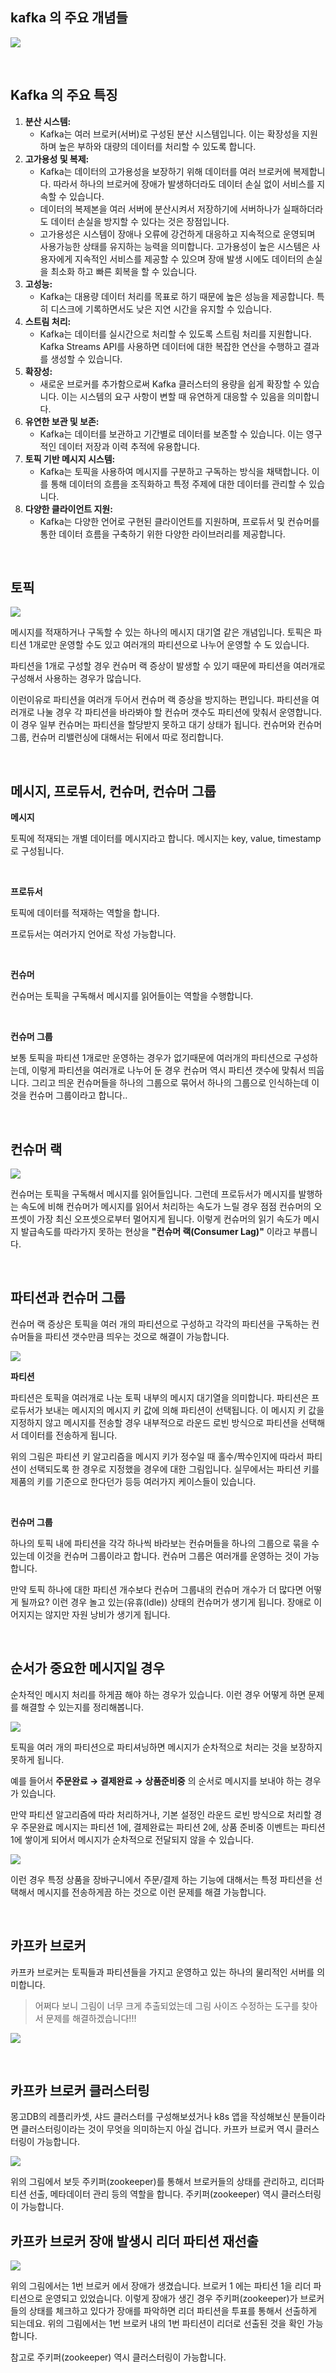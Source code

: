 ## kafka 의 주요 개념들

![](./img/kafka-basic/kafka-broker-clustering-1.png)

<br/>



## Kafka 의 주요 특징

1. **분산 시스템:**
   - Kafka는 여러 브로커(서버)로 구성된 분산 시스템입니다. 이는 확장성을 지원하며 높은 부하와 대량의 데이터를 처리할 수 있도록 합니다.
2. **고가용성 및 복제:**
   - Kafka는 데이터의 고가용성을 보장하기 위해 데이터를 여러 브로커에 복제합니다. 따라서 하나의 브로커에 장애가 발생하더라도 데이터 손실 없이 서비스를 지속할 수 있습니다.
   - 데이터의 복제본을 여러 서버에 분산시켜서 저장하기에 서버하나가 실패하더라도 데이터 손실을 방지할 수 있다는 것은 장점입니다. 
   - 고가용성은 시스템이 장애나 오류에 강건하게 대응하고 지속적으로 운영되며 사용가능한 상태를 유지하는 능력을 의미합니다. 고가용성이 높은 시스템은 사용자에게 지속적인 서비스를 제공할 수 있으며 장애 발생 시에도 데이터의 손실을 최소화 하고 빠른 회복을 할 수 있습니다.
3. **고성능:**
   - Kafka는 대용량 데이터 처리를 목표로 하기 때문에 높은 성능을 제공합니다. 특히 디스크에 기록하면서도 낮은 지연 시간을 유지할 수 있습니다.
4. **스트림 처리:**
   - Kafka는 데이터를 실시간으로 처리할 수 있도록 스트림 처리를 지원합니다. Kafka Streams API를 사용하면 데이터에 대한 복잡한 연산을 수행하고 결과를 생성할 수 있습니다.
5. **확장성:**
   - 새로운 브로커를 추가함으로써 Kafka 클러스터의 용량을 쉽게 확장할 수 있습니다. 이는 시스템의 요구 사항이 변할 때 유연하게 대응할 수 있음을 의미합니다.
6. **유연한 보관 및 보존:**
   - Kafka는 데이터를 보관하고 기간별로 데이터를 보존할 수 있습니다. 이는 영구적인 데이터 저장과 이력 추적에 유용합니다.
7. **토픽 기반 메시지 시스템:**
   - Kafka는 토픽을 사용하여 메시지를 구분하고 구독하는 방식을 채택합니다. 이를 통해 데이터의 흐름을 조직화하고 특정 주제에 대한 데이터를 관리할 수 있습니다.
8. **다양한 클라이언트 지원:**
   - Kafka는 다양한 언어로 구현된 클라이언트를 지원하며, 프로듀서 및 컨슈머를 통한 데이터 흐름을 구축하기 위한 다양한 라이브러리를 제공합니다.

<br/>



## 토픽

![](./img/kafka-basic/what-is-topic.png)

메시지를 적재하거나 구독할 수 있는 하나의 메시지 대기열 같은 개념입니다. 토픽은 파티션 1개로만 운영할 수도 있고 여러개의 파티션으로 나누어 운영할 수 도 있습니다. <br/>

파티션을 1개로 구성할 경우 컨슈머 랙 증상이 발생할 수 있기 때문에 파티션을 여러개로 구성해서 사용하는 경우가 많습니다.<br/>

이런이유로 파티션을 여러개 두어서 컨슈머 랙 증상을 방지하는 편입니다. 파티션을 여러개로 나눌 경우 각 파티션을 바라봐야 할 컨슈머 갯수도 파티션에 맞춰서 운영합니다. 이 경우 일부 컨슈머는 파티션을 할당받지 못하고 대기 상태가 됩니다. 컨슈머와 컨슈머 그룹, 컨슈머 리밸런싱에 대해서는 뒤에서 따로 정리합니다.<br/>

<br/>



## 메시지, 프로듀서, 컨슈머, 컨슈머 그룹

**메시지**<br/>

토픽에 적재되는 개별 데이터를 메시지라고 합니다. 메시지는 key, value, timestamp 로 구성됩니다. <br/>

<br/>



**프로듀서**<br/>

토픽에 데이터를 적재하는 역할을 합니다.<br/>

프로듀서는 여러가지 언어로 작성 가능합니다.<br/>

<br/>



**컨슈머**<br/>

컨슈머는 토픽을 구독해서 메시지를 읽어들이는 역할을 수행합니다.<br/>

<br/>



**컨슈머 그룹**<br/>

보통 토픽을 파티션 1개로만 운영하는 경우가 없기때문에 여러개의 파티션으로 구성하는데, 이렇게 파티션을 여러개로 나누어 둔 경우 컨슈머 역시 파티션 갯수에 맞춰서 띄웁니다. 그리고 띄운 컨슈머들을 하나의 그룹으로 묶어서 하나의 그룹으로 인식하는데 이것을 컨슈머 그룹이라고 합니다..<br/>

<br/> 

## 컨슈머 랙

![](./img/kafka-basic/consumer-lag.png)

컨슈머는 토픽을 구독해서 메시지를 읽어들입니다.  그런데 프로듀서가 메시지를 발행하는 속도에 비해 컨슈머가 메시지를 읽어서 처리하는 속도가 느릴 경우 점점 컨슈머의 오프셋이 가장 최신 오프셋으로부터 멀어지게 됩니다. 이렇게 컨슈머의 읽기 속도가 메시지 발급속도를 따라가지 못하는 현상을 **"컨슈머 랙(Consumer Lag)"** 이라고 부릅니다.<br/>

<br/>



## 파티션과 컨슈머 그룹

컨슈머 랙 증상은 토픽을 여러 개의 파티션으로 구성하고 각각의 파티션을 구독하는 컨슈머들을 파티션 갯수만큼 띄우는 것으로 해결이 가능합니다.

![](./img/kafka-basic/partition-and-consumer-group.png)

**파티션**<br/>

파티션은 토픽을 여러개로 나눈 토픽 내부의 메시지 대기열을 의미합니다. 파티션은 프로듀서가 보내는 메시지의 메시지 키 값에 의해 파티션이 선택됩니다. 이 메시지 키 값을 지정하지 않고 메시지를 전송할 경우 내부적으로 라운드 로빈 방식으로 파티션을 선택해서 데이터를 전송하게 됩니다.<br/>

위의 그림은 파티션 키 알고리즘을 메시지 키가 정수일 때 홀수/짝수인지에 따라서 파티션이 선택되도록 한 경우로 지정했을 경우에 대한 그림입니다. 실무에서는 파티션 키를 제품의 키를 기준으로 한다던가 등등 여러가지 케이스들이 있습니다.<br/>

<br/>



**컨슈머 그룹**<br/>

하나의 토픽 내에 파티션을 각각 하나씩 바라보는 컨슈머들을 하나의 그룹으로 묶을 수 있는데 이것을 컨슈머 그룹이라고 합니다. 컨슈머 그룹은 여러개를 운영하는 것이 가능합니다. <br/>

만약 토픽 하나에 대한 파티션 개수보다 컨슈머 그룹내의 컨슈머 개수가 더 많다면 어떻게 될까요? 이런 경우 놀고 있는(유휴(Idle)) 상태의 컨슈머가 생기게 됩니다. 장애로 이어지지는 않지만 자원 낭비가 생기게 됩니다.<br/>

<br/>



## 순서가 중요한 메시지일 경우

순차적인 메시지 처리를 하게끔 해야 하는 경우가 있습니다. 이런 경우 어떻게 하면 문제를 해결할 수 있는지를 정리해봅니다.

![](./img/kafka-basic/message-handling-by-event-order-1.png)

토픽을 여러 개의 파티션으로 파티셔닝하면 메시지가 순차적으로 처리는 것을 보장하지 못하게 됩니다. <br/>

예를 들어서 **주문완료 → 결제완료 → 상품준비중** 의 순서로 메시지를 보내야 하는 경우가 있습니다.<br/>

만약 파티션 알고리즘에 따라 처리하거나, 기본 설정인 라운드 로빈 방식으로 처리할 경우 주문완료 메시지는 파티션 1에, 결제완료는 파티션 2에, 상품 준비중 이벤트는 파티션1에 쌓이게 되어서 메시지가 순차적으로 전달되지 않을 수 있습니다.<br/>



![](./img/kafka-basic/message-handling-by-event-order-2.png)

이런 경우 특정 상품을 장바구니에서 주문/결제 하는 기능에 대해서는 특정 파티션을 선택해서 메시지를 전송하게끔 하는 것으로 이런 문제를 해결 가능합니다.<br/>

<br/>



## 카프카 브로커

카프카 브로커는 토픽들과 파티션들을 가지고 운영하고 있는 하나의 물리적인 서버를 의미합니다. 

> 어쩌다 보니 그림이 너무 크게 추출되었는데 그림 사이즈 수정하는 도구를 찾아서 문제를 해결하겠습니다!!! 

![](./img/kafka-basic/what-is-broker.png)

<br/>



## 카프카 브로커 클러스터링

몽고DB의 레플리카셋, 샤드 클러스터를 구성해보셨거나 k8s 앱을 작성해보신 분들이라면 클러스터링이라는 것이 무엇을 의미하는지 아실 겁니다. 카프카 브로커 역시 클러스터링이 가능합니다.<br/>

![](./img/kafka-basic/kafka-broker-clustering-1.png)

위의 그림에서 보듯 주키퍼(zookeeper)를 통해서 브로커들의 상태를 관리하고, 리더파티션 선출, 메타데이터 관리 등의 역할을 합니다. 주키퍼(zookeeper) 역시 클러스터링이 가능합니다.<br/>



## 카프카 브로커 장애 발생시 리더 파티션 재선출

![](./img/kafka-basic/kafka-broker-clustering-2.png)



위의 그림에서는 1번 브로커 에서 장애가 생겼습니다. 브로커 1 에는 파티션 1을 리더 파티션으로 운영되고 있었습니다. 이렇게 장애가 생긴 경우 주키퍼(zookeeper)가 브로커들의 상태를 체크하고 있다가 장애를 파악하면 리더 파티션을 투표를 통해서 선출하게 되는데요. 위의 그림에서는 1번 브로커 내의 1번 파티션이 리더로 선출된 것을 확인 가능합니다.<br/>

참고로 주키퍼(zookeeper) 역시 클러스터링이 가능합니다.<br/>

<br/>
